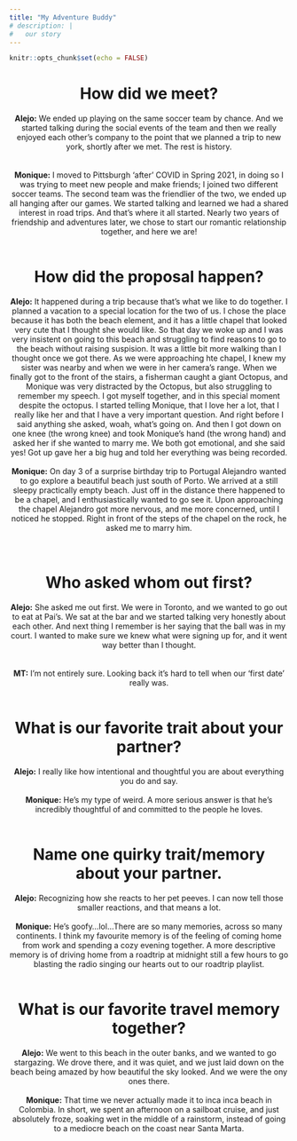 ```yaml
---
title: "My Adventure Buddy"
# description: |
#   our story
---
```


```r
knitr::opts_chunk$set(echo = FALSE)
```

<center>
# How did we meet?
**Alejo:** We ended up playing on the same soccer team by chance. And we started talking during the social events of the team and then we really enjoyed each other's company to the point that we planned a trip to new york, shortly after we met. The rest is history.  
<br> <br>
**Monique:** I moved to Pittsburgh 'after' COVID in Spring 2021, in doing so I was trying to meet new people and make friends; I joined two different soccer teams. The second team was the friendlier of the two, we ended up all hanging after our games. We started talking and learned we had a shared interest in road trips. And that's where it all started. Nearly two years of friendship and adventures later, we chose to start our romantic relationship together, and here we are! 
<br> <br>

# How did the proposal happen?
**Alejo:**  It happened during a trip because that's what we like to do together. 
I planned a vacation to a special location for the two of us. I chose the place because it has both the beach element, and it has a little chapel that looked very cute that I thought she would like. So that day we woke up and I was very insistent on going to this beach and struggling to find reasons to go to the beach without raising suspision. It was a little bit more walking than I thought once we got there. As we were approaching hte chapel, I knew my sister was nearby and when we were in her camera's range. When we finally got to the front of the stairs, a fisherman caught a giant Octopus, and Monique was very distracted by the Octopus, but also struggling to remember my speech. I got myself together, and in this special moment despite the octopus. I started telling Monique, that I love her a lot, that I really like her and that I have a very important question. And right before I said anything she asked, woah, what's going on. And then I got down on one knee (the wrong knee) and took Monique's hand (the wrong hand) and asked her if she wanted to marry me. We both got emotional, and she said yes! 
Got up gave her a big hug and told her everything was being recorded. 
<br> <br>
**Monique:** On day 3 of a surprise birthday trip to Portugal Alejandro wanted to go explore a beautiful beach just south of Porto. We arrived at a still sleepy practically empty beach. Just off in the distance there happened to be a chapel, and I enthusiastically wanted to go see it. Upon approaching the chapel Alejandro got more nervous, and me more concerned, until I noticed he stopped. Right in front of the steps of the chapel on the rock, he asked me to marry him.  
<br> <br>

# Who asked whom out first? 
**Alejo:** She asked me out first. We were in Toronto, and we wanted to go out to eat at Pai's. We sat at the bar and we started talking very honestly about each other. And next thing I remember is her saying that the ball was in my court. I wanted to make sure we knew what were signing up for, and it went way better than I thought.  
<br> <br>
**MT:** I'm not entirely sure. Looking back it's hard to tell when our 'first date' really was. 
<br> <br>

# What is our favorite trait about your partner?
**Alejo:**  I really like how intentional and thoughtful you are about everything you do and say. 
<br> <br>
**Monique:** He's my type of weird. A more serious answer is that he's incredibly thoughtful of and committed to the people he loves. 
<br> <br>

# Name one quirky trait/memory about your partner.
**Alejo:** Recognizing how she reacts to her pet peeves. I can now tell those smaller reactions, and that means a lot. 
<br> <br>
**Monique:** He's goofy...lol...There are so many memories, across so many continents. I think my favourite memory is of the feeling of coming home from work and spending a cozy evening together. A more descriptive memory is of driving home from a roadtrip at midnight still a few hours to go blasting the radio singing our hearts out to our roadtrip playlist.
<br> <br>

# What is our favorite travel memory together?
**Alejo:** We went to this beach in the outer banks, and we wanted to go stargazing. We drove there, and it was quiet, and we just laid down on the beach being amazed by how beautiful the sky looked. And we were the ony ones there. 
<br> <br>
**Monique:** That time we never actually made it to inca inca beach in Colombia. In short, we spent an afternoon on a sailboat cruise, and just absolutely froze, soaking wet in the middle of a rainstorm, instead of going to a mediocre beach on the coast near Santa Marta.
<br> <br>

</center>